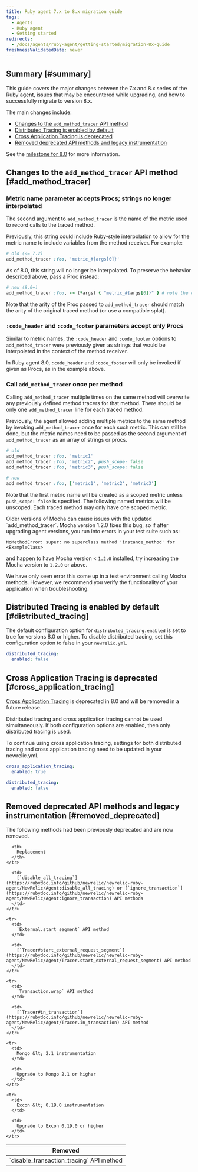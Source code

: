 ```yaml
---
title: Ruby agent 7.x to 8.x migration guide
tags:
  - Agents
  - Ruby agent
  - Getting started
redirects:
  - /docs/agents/ruby-agent/getting-started/migration-8x-guide
freshnessValidatedDate: never
---
```


## Summary [#summary]

This guide covers the major changes between the 7.x and 8.x series of the Ruby agent, issues that may be encountered while upgrading, and how to successfully migrate to version 8.x.

The main changes include:

* [Changes to the `add_method_tracer` API method](#add_method_tracer)
* [Distributed Tracing is enabled by default](#distributed_tracing)
* [Cross Application Tracing is deprecated](#cross_application_tracing)
* [Removed deprecated API methods and legacy instrumentation](#removed_deprecated)

See the [milestone for 8.0](https://github.com/newrelic/newrelic-ruby-agent/milestone/10?closed=1) for more information.

## Changes to the `add_method_tracer` API method  [#add_method_tracer]

### Metric name parameter accepts Procs; strings no longer interpolated

The second argument to `add_method_tracer` is the name of the metric used to record calls to the traced method.

Previously, this string could include Ruby-style interpolation to allow for the metric name to include variables from the method receiver. For example:

```ruby
# old (<= 7.2)
add_method_tracer :foo, 'metric_#{args[0]}'
```

As of 8.0, this string will no longer be interpolated. To preserve the behavior described above, pass a Proc instead:

```ruby
# new (8.0+)
add_method_tracer :foo, -> (*args) { "metric_#{args[0]}" } # note the double-quotes
```

Note that the arity of the Proc passed to `add_method_tracer` should match the arity of the original traced method (or use a compatible splat).

### `:code_header` and `:code_footer` parameters accept only Procs

Similar to metric names, the `:code_header` and `:code_footer` options to `add_method_tracer` were previously given as strings that would be interpolated in the context of the method receiver.

In Ruby agent 8.0, `:code_header` and `:code_footer` will only be invoked if given as Procs, as in the example above.

### Call `add_method_tracer` once per method

Calling `add_method_tracer` multiple times on the same method will overwrite any previously defined method tracers for that method. There should be only one `add_method_tracer` line for each traced method.

Previously, the agent allowed adding multiple metrics to the same method by invoking `add_method_tracer` once for each such metric. This can still be done, but the metric names need to be passed as the second argument of `add_method_tracer`  as an array of strings or procs.

```ruby
# old
add_method_tracer :foo, 'metric1'
add_method_tracer :foo, 'metric2', push_scope: false
add_method_tracer :foo, 'metric3', push_scope: false
```

```ruby
# new
add_method_tracer :foo, ['metric1', 'metric2', 'metric3']
```

Note that the first metric name will be created as a scoped metric unless `push_scope: false` is specified. The following named metrics will be unscoped. Each traced method may only have one scoped metric.

<Callout variant="tip">
  Older versions of Mocha can cause issues with the updated `add_method_tracer`. Mocha version 1.2.0 fixes this bug, so if after upgrading agent versions, you run into errors in your test suite such as:

  ```
  NoMethodError: super: no superclass method 'instance_method' for <ExampleClass>
  ```

  and happen to have Mocha version &lt; `1.2.0` installed, try increasing the Mocha version to `1.2.0` or above.

  We have only seen error this come up in a test environment calling Mocha methods. However, we recommend you verify the functionality of your application when troubleshooting.
</Callout>

## Distributed Tracing is enabled by default  [#distributed_tracing]

The default configuration option for `distributed_tracing.enabled` is set to true for versions 8.0 or higher. To disable distributed tracing, set this configuration option to false in your `newrelic.yml`.

```yml
distributed_tracing:
  enabled: false
```

## Cross Application Tracing is deprecated  [#cross_application_tracing]

[Cross Application Tracing](/docs/agents/ruby-agent/features/cross-application-tracing-ruby/) is deprecated in 8.0 and will be removed in a future release.

<Callout variant="tip">
  Distributed tracing and cross application tracing cannot be used simultaneously. If both configuration options are enabled, then only distributed tracing is used.

  To continue using cross application tracing, settings for both distributed tracing and cross application tracing need to be updated in your newrelic.yml.

  ```yml
  cross_application_tracing:
    enabled: true

  distributed_tracing:
    enabled: false
  ```
</Callout>

## Removed deprecated API methods and legacy instrumentation  [#removed_deprecated]

The following methods had been previously deprecated and are now removed.

<table>
  <thead>
    <tr>
      <th>
        Removed
      </th>

      <th>
        Replacement
      </th>
    </tr>
  </thead>

  <tbody>
    <tr>
      <td>
        `disable_transaction_tracing` API method
      </td>

      <td>
        [`disable_all_tracing`](https://rubydoc.info/github/newrelic/newrelic-ruby-agent/NewRelic/Agent:disable_all_tracing) or [`ignore_transaction`](https://rubydoc.info/github/newrelic/newrelic-ruby-agent/NewRelic/Agent:ignore_transaction) API methods
      </td>
    </tr>

    <tr>
      <td>
        `External.start_segment` API method
      </td>

      <td>
        [`Tracer#start_external_request_segment`](https://rubydoc.info/github/newrelic/newrelic-ruby-agent/NewRelic/Agent/Tracer.start_external_request_segment) API method
      </td>
    </tr>

    <tr>
      <td>
        `Transaction.wrap` API method
      </td>

      <td>
        [`Tracer#in_transaction`](https://rubydoc.info/github/newrelic/newrelic-ruby-agent/NewRelic/Agent/Tracer.in_transaction) API method
      </td>
    </tr>

    <tr>
      <td>
        Mongo &lt; 2.1 instrumentation
      </td>

      <td>
        Upgrade to Mongo 2.1 or higher
      </td>
    </tr>

    <tr>
      <td>
        Excon &lt; 0.19.0 instrumentation
      </td>

      <td>
        Upgrade to Excon 0.19.0 or higher
      </td>
    </tr>
  </tbody>
</table>

